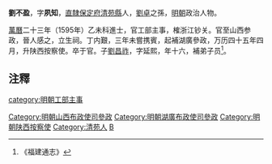 '''劉不盈'''，字'''夙知'''，[[直隸|直隸]][[保定府|保定府]][[清苑縣|清苑縣]]人，[[劉卓|劉卓]]之孫，[[明朝|明朝]]政治人物。

[[萬曆|萬曆]]二十三年（1595年）乙未科進士，官工部主事，榷浙江钞关。官至山西参政，晉人感之，立生祠。丁内艱，三年未嘗携賓，起補湖廣參政，万历四十五年四月，升陕西按察使。卒于官。子[[劉昌祚|劉昌祚]]，字延熙，年十六，補弟子员<ref>《福建通志》</ref>。

==注釋==
{{Reflist}}

{{萬曆二十三年乙未科殿試金榜}}
{{DEFAULTSORT:Liu劉}}

[[category:明朝工部主事|category:明朝工部主事]]
[[Category:明朝山西布政使司參政|Category:明朝山西布政使司參政]]
[[Category:明朝湖廣布政使司參政|Category:明朝湖廣布政使司參政]]
[[Category:明朝陕西按察使|Category:明朝陕西按察使]]
[[Category:清苑人|Category:清苑人]]
[[Category:刘姓|B]]